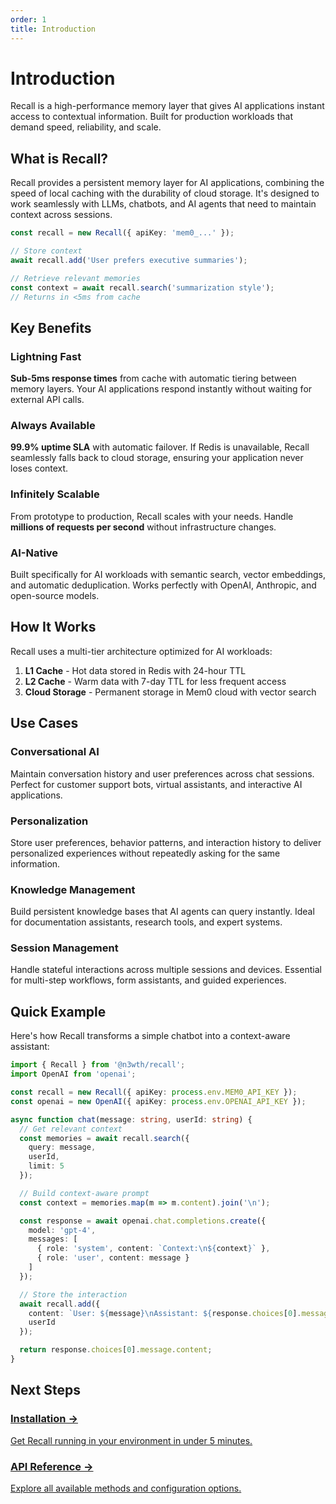 ```yaml
---
order: 1
title: Introduction
---
```


# Introduction

Recall is a high-performance memory layer that gives AI applications instant access to contextual information. Built for production workloads that demand speed, reliability, and scale.

## What is Recall?

Recall provides a persistent memory layer for AI applications, combining the speed of local caching with the durability of cloud storage. It's designed to work seamlessly with LLMs, chatbots, and AI agents that need to maintain context across sessions.

```typescript
const recall = new Recall({ apiKey: 'mem0_...' });

// Store context
await recall.add('User prefers executive summaries');

// Retrieve relevant memories
const context = await recall.search('summarization style');
// Returns in <5ms from cache
```

## Key Benefits

### Lightning Fast
**Sub-5ms response times** from cache with automatic tiering between memory layers. Your AI applications respond instantly without waiting for external API calls.

### Always Available
**99.9% uptime SLA** with automatic failover. If Redis is unavailable, Recall seamlessly falls back to cloud storage, ensuring your application never loses context.

### Infinitely Scalable
From prototype to production, Recall scales with your needs. Handle **millions of requests per second** without infrastructure changes.

### AI-Native
Built specifically for AI workloads with semantic search, vector embeddings, and automatic deduplication. Works perfectly with OpenAI, Anthropic, and open-source models.

## How It Works

Recall uses a multi-tier architecture optimized for AI workloads:

1. **L1 Cache** - Hot data stored in Redis with 24-hour TTL
2. **L2 Cache** - Warm data with 7-day TTL for less frequent access
3. **Cloud Storage** - Permanent storage in Mem0 cloud with vector search

<ArchitectureDiagram />

## Use Cases

### Conversational AI
Maintain conversation history and user preferences across chat sessions. Perfect for customer support bots, virtual assistants, and interactive AI applications.

### Personalization
Store user preferences, behavior patterns, and interaction history to deliver personalized experiences without repeatedly asking for the same information.

### Knowledge Management
Build persistent knowledge bases that AI agents can query instantly. Ideal for documentation assistants, research tools, and expert systems.

### Session Management
Handle stateful interactions across multiple sessions and devices. Essential for multi-step workflows, form assistants, and guided experiences.

## Quick Example

Here's how Recall transforms a simple chatbot into a context-aware assistant:

```typescript
import { Recall } from '@n3wth/recall';
import OpenAI from 'openai';

const recall = new Recall({ apiKey: process.env.MEM0_API_KEY });
const openai = new OpenAI({ apiKey: process.env.OPENAI_API_KEY });

async function chat(message: string, userId: string) {
  // Get relevant context
  const memories = await recall.search({
    query: message,
    userId,
    limit: 5
  });

  // Build context-aware prompt
  const context = memories.map(m => m.content).join('\n');

  const response = await openai.chat.completions.create({
    model: 'gpt-4',
    messages: [
      { role: 'system', content: `Context:\n${context}` },
      { role: 'user', content: message }
    ]
  });

  // Store the interaction
  await recall.add({
    content: `User: ${message}\nAssistant: ${response.choices[0].message.content}`,
    userId
  });

  return response.choices[0].message.content;
}
```

## Next Steps

<div className="grid grid-cols-1 md:grid-cols-2 gap-4 mt-8">
  <a href="/docs/installation" className="block p-6 rounded-lg border border-white/10 hover:border-white/20 transition-colors">
    <h3 className="text-lg font-medium text-white mb-2">Installation →</h3>
    <p className="text-gray-400 text-sm">Get Recall running in your environment in under 5 minutes.</p>
  </a>

  <a href="/docs/api-reference" className="block p-6 rounded-lg border border-white/10 hover:border-white/20 transition-colors">
    <h3 className="text-lg font-medium text-white mb-2">API Reference →</h3>
    <p className="text-gray-400 text-sm">Explore all available methods and configuration options.</p>
  </a>
</div>